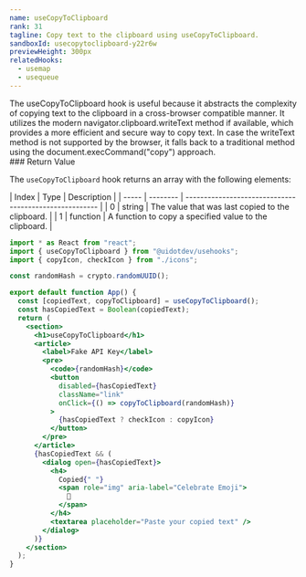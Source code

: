 ```yaml
---
name: useCopyToClipboard
rank: 31
tagline: Copy text to the clipboard using useCopyToClipboard.
sandboxId: usecopytoclipboard-y22r6w
previewHeight: 300px
relatedHooks:
  - usemap
  - usequeue
---
```



<HookDescription name={frontmatter.name}>
  The useCopyToClipboard hook is useful because it abstracts the complexity of
  copying text to the clipboard in a cross-browser compatible manner. It
  utilizes the modern navigator.clipboard.writeText method if available, which
  provides a more efficient and secure way to copy text. In case the writeText
  method is not supported by the browser, it falls back to a traditional method
  using the document.execCommand("copy") approach.
</HookDescription>

<div class="reference">
  ### Return Value

  The `useCopyToClipboard` hook returns an array with the following elements:

  <div class="table-container">
  | Index | Type     | Description                                            |
  | ----- | -------- | ------------------------------------------------------ |
  | 0     | string   | The value that was last copied to the clipboard.       |
  | 1     | function | A function to copy a specified value to the clipboard. |
  </div>
</div>

<CodePreview
  sandboxId={frontmatter.sandboxId}
  previewHeight={frontmatter.previewHeight}
/>

<StaticCodeContainer>

```jsx
import * as React from "react";
import { useCopyToClipboard } from "@uidotdev/usehooks";
import { copyIcon, checkIcon } from "./icons";

const randomHash = crypto.randomUUID();

export default function App() {
  const [copiedText, copyToClipboard] = useCopyToClipboard();
  const hasCopiedText = Boolean(copiedText);
  return (
    <section>
      <h1>useCopyToClipboard</h1>
      <article>
        <label>Fake API Key</label>
        <pre>
          <code>{randomHash}</code>
          <button
            disabled={hasCopiedText}
            className="link"
            onClick={() => copyToClipboard(randomHash)}
          >
            {hasCopiedText ? checkIcon : copyIcon}
          </button>
        </pre>
      </article>
      {hasCopiedText && (
        <dialog open={hasCopiedText}>
          <h4>
            Copied{" "}
            <span role="img" aria-label="Celebrate Emoji">
              🎉
            </span>
          </h4>
          <textarea placeholder="Paste your copied text" />
        </dialog>
      )}
    </section>
  );
}
```

</StaticCodeContainer>

